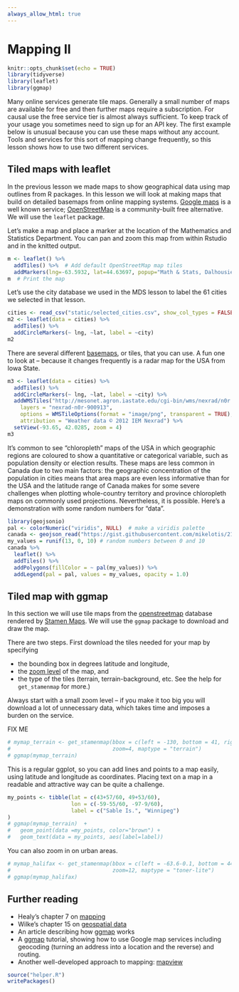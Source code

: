```yaml
---
always_allow_html: true
---
```


# Mapping II {#mapping-2}

```r
knitr::opts_chunk$set(echo = TRUE)
library(tidyverse)
library(leaflet)
library(ggmap)
```

Many online services generate tile maps. Generally a small number of maps are available for free and then further maps require a subscription. For causal use the free service tier is almost always sufficient. To keep track of your usage you sometimes need to sign up for an API key. The first example below is unusual because you can use these maps without any account. Tools and services for this sort of mapping change frequently, so this lesson shows how to use two different services.

## Tiled maps with leaflet

In the previous lesson we made maps to show geographical data using map outlines from R packages. 
In this lesson we will look at making maps that build on detailed basemaps from online mapping systems. [Google maps](https://www.google.com/maps) is a well known service; [OpenStreetMap](https://www.openstreetmap.org/) is a community-built free alternative. We will use the `leaflet` package.

Let's make a map and place a marker at the location of the Mathematics and Statistics Department. You can pan and zoom this map from within Rstudio and in the knitted output.

```r
m <- leaflet() %>%
  addTiles() %>%  # Add default OpenStreetMap map tiles
  addMarkers(lng=-63.5932, lat=44.63697, popup="Math & Stats, Dalhousie U")
m  # Print the map
```


Let's use the city database we used in the MDS lesson to label the 61 cities we selected in that lesson.

```r
cities <- read_csv("static/selected_cities.csv", show_col_types = FALSE)
m2 <- leaflet(data = cities) %>%
  addTiles() %>%
  addCircleMarkers(~ lng, ~lat, label = ~city)
m2
```

There are several different [basemaps](https://rstudio.github.io/leaflet/basemaps.html), or tiles, that you can use. A fun one to look at -- because it changes frequently is a radar map for the USA from Iowa State.

```r
m3 <- leaflet(data = cities) %>%
  addTiles() %>%
  addCircleMarkers(~ lng, ~lat, label = ~city) %>%
  addWMSTiles("http://mesonet.agron.iastate.edu/cgi-bin/wms/nexrad/n0r.cgi",
    layers = "nexrad-n0r-900913",
    options = WMSTileOptions(format = "image/png", transparent = TRUE),
    attribution = "Weather data © 2012 IEM Nexrad") %>%
  setView(-93.65, 42.0285, zoom = 4)
m3
```

It's common to see "chloropleth" maps of the USA in which geographic regions are coloured to show a quantitative or categorical variable, such as population density or election results. These maps are less common in Canada due to two main factors: the geographic concentration of the population in cities means that area maps are even less informative than for the USA and the latitude range of Canada makes for some severe challenges when plotting whole-country territory and province chloropleth maps on commonly used projections. Nevertheless, it is possible. Here's a demonstration with some random numbers for "data".

```r
library(geojsonio)
pal <- colorNumeric("viridis", NULL)  # make a viridis palette
canada <- geojson_read("https://gist.githubusercontent.com/mikelotis/2156d7c170d10d2c77cb79424fe2137d/raw/7a13748ed7ea5ba64876c77c53b6cb64dd5c3ab0/canada-province.geojson", what="sp")
my_values = runif(13, 0, 10) # random numbers between 0 and 10
canada %>% 
  leaflet() %>%
  addTiles() %>%
  addPolygons(fillColor = ~ pal(my_values)) %>%
  addLegend(pal = pal, values = my_values, opacity = 1.0)
```


## Tiled map with ggmap

In this section we will use tile maps from the [openstreetmap](https://www.openstreetmap.org/) database rendered by [Stamen Maps](http://maps.stamen.com/). We will use the `ggmap` package to download and draw the map.

There are two steps. First download the tiles needed for your map by specifying

* the bounding box in degrees latitude and longitude,
* the [zoom level](https://wiki.openstreetmap.org/wiki/Zoom_levels) of the map, and
* the type of the tiles (terrain, terrain-background, etc. See the help for `get_stamenmap` for more.)

Always start with a small zoom level -- if you make it too big you will download a lot of unnecessary data, which takes time and imposes a burden on the service.

FIX ME

```r
# mymap_terrain <- get_stamenmap(bbox = c(left = -130, bottom = 41, right = -50, top = 60),
#                                zoom=4, maptype = "terrain")
# ggmap(mymap_terrain)  
```

This is a regular ggplot, so you can add lines and points to a map easily, using latitude and longitude as coordinates. Placing text on a map in a readable and attractive way can be quite a challenge.

```r
my_points <- tibble(lat = c(43+57/60, 49+53/60),
                    lon = c(-59-55/60, -97-9/60),
                    label = c("Sable Is.", "Winnipeg")
)
# ggmap(mymap_terrain)  +
#   geom_point(data =my_points, color="brown") + 
#   geom_text(data = my_points, aes(label=label))

```

You can also zoom in on urban areas.

```r
# mymap_halifax <- get_stamenmap(bbox = c(left = -63.6-0.1, bottom = 44.60, right = -63.6+0.1, top = 44.75), 
#                                zoom=12, maptype = "toner-lite")
# ggmap(mymap_halifax)  
```

## Further reading 

* Healy's chapter 7 on [mapping](https://socviz.co/maps.html#maps)
* Wilke's chapter 15 on [geospatial data](https://clauswilke.com/dataviz/geospatial-data.html)
* An article describing how [ggmap](https://journal.r-project.org/archive/2013-1/kahle-wickham.pdf) works
* A [ggmap](https://github.com/dkahle/ggmap) tutorial, showing how to use Google map services including geocoding (turning an address into a location and the reverse) and routing.
* Another well-developed approach to mapping: [mapview](https://r-spatial.github.io/mapview/index.html)

```r
source("helper.R")
writePackages()
```

